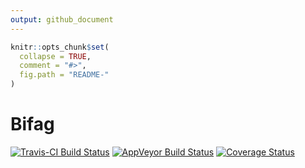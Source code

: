 ```yaml
---
output: github_document
---
```


<!-- README.md is generated from README.Rmd. Please edit that file -->

```r
knitr::opts_chunk$set(
  collapse = TRUE,
  comment = "#>",
  fig.path = "README-"
)
```

# Bifag

[![Travis-CI Build Status](https://travis-ci.org/ginolhac/bifag.svg?branch=master)](https://travis-ci.org/ginolhac/bifag)
[![AppVeyor Build Status](https://ci.appveyor.com/api/projects/status/github/ginolhac/bifag?branch=master&svg=true)](https://ci.appveyor.com/project/ginolhac/bifag)
[![Coverage Status](https://img.shields.io/codecov/c/github/ginolhac/bifag/master.svg)](https://codecov.io/github/ginolhac/bifag?branch=master)